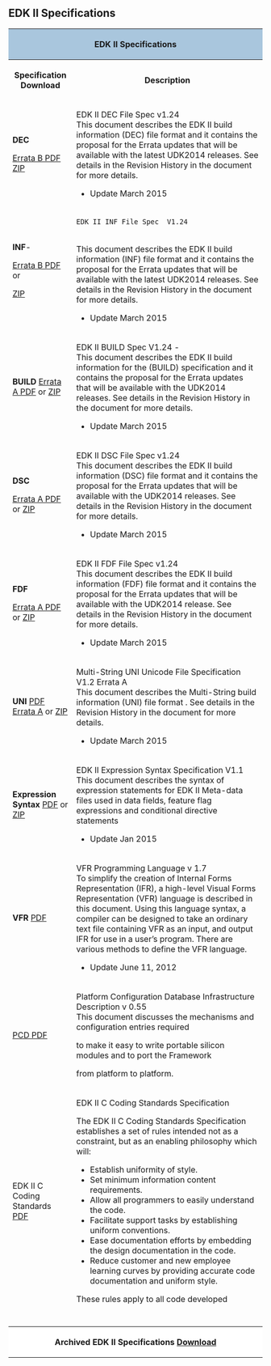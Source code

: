 == '''EDK II Specifications'''==


<div class="t_projects">

<table>
<tr>
    <th colspan="4" style="background-color:#a9c6dd">EDK II Specifications</th>
</tr>
    <tr>
        <th>Specification Download </th>
        <th>Description</th>
    </tr>
<tr></tr>

<tr>
<td>
'''DEC''' 

[http://sourceforge.net/projects/edk2/files/Specifications/DEC_Spec_1.24B.pdf/download Errata B PDF]
[http://sourceforge.net/projects/edk2/files/Specifications/DEC_Spec_1.24B.zip/download   ZIP]

</td>
<td>
EDK II DEC File Spec v1.24 <br>
This document describes the EDK II build information (DEC) file format and it contains the proposal for the Errata updates that will be available with the latest UDK2014 releases. See details in the Revision History in the document for more details. 

* Update March 2015
</td>
</tr>
<tr>
<td>
'''INF'''-

[http://sourceforge.net/projects/edk2/files/Specifications/INF_Spec_1.24B.pdf/download Errata B PDF] or

[http://sourceforge.net/projects/edk2/files/Specifications/INF_Spec_1.24B.zip/download   ZIP]

</td>
<td>
 EDK II INF File Spec  V1.24 
<br>
This document describes the EDK II build information (INF) file format and it contains the proposal for the Errata updates that will be available with the latest UDK2014 releases. See details in the Revision History in the document for more details.

* Update March 2015
</td>
</tr>

<tr>
<td>
'''BUILD'''
[http://sourceforge.net/projects/edk2/files/Specifications/Build_Spec_1.24A.pdf/download Errata A PDF] or
[http://sourceforge.net/projects/edk2/files/Specifications/Build_Spec_1.24A.zip/download ZIP]

</td>

    <td>
EDK II BUILD Spec  V1.24 - <br>
This document describes the EDK II build information for the (BUILD) specification and it contains the proposal for the Errata updates that will be available with the UDK2014 releases. See details in the Revision History in the document for more details. 
* Update March 2015
</td>
</tr>


<tr>
<td>
'''DSC'''

[http://sourceforge.net/projects/edk2/files/Specifications/DSC_Spec_1.24A.pdf/download Errata A PDF] or
[http://sourceforge.net/projects/edk2/files/Specifications/DSC_Spec_1.24A.zip/download ZIP]

</td>
<td>
EDK II DSC File Spec v1.24 <br>
This document describes the EDK II build information (DSC) file format and it contains the proposal for the Errata updates that will be available with the UDK2014 releases. See details in the Revision History in the document for more details.

* Update March 2015
</td>
</tr>

<tr>
<td>
'''FDF'''

[http://sourceforge.net/projects/edk2/files/Specifications/FDF_Spec_1.24A.pdf/download Errata A PDF] or
[http://sourceforge.net/projects/edk2/files/Specifications/FDF_Spec_1.24A.zip/download ZIP]

</td>
<td>
EDK II FDF File Spec v1.24 <br>
This document describes the EDK II build information (FDF) file format and it contains the proposal for the Errata updates that will be available with the UDK2014 release. See details in the Revision History in the document for more details.

* Update March 2015
</td>
</tr>

<tr>
<td>
'''UNI'''  
[http://sourceforge.net/projects/edk2/files/Specifications/UNI_File_Spec_v1_2_Errata_A.pdf/download PDF Errata A]
or
[http://sourceforge.net/projects/edk2/files/Specifications/UNI_File_Spec_v1_2_Errata_A.zip/download ZIP]

</td>
<td>
Multi-String UNI Unicode File Specification V1.2 Errata A <br>
This document describes the Multi-String build information (UNI) file format . See details in the Revision History in the document for more details.
* Update March 2015 
</td>
</tr>

<tr>
<td>
''' Expression Syntax'''  
[http://sourceforge.net/projects/edk2/files/Specifications/ExpressionSyntax_1.1.pdf/download PDF] 
or
[http://sourceforge.net/projects/edk2/files/Specifications/ExpressionSyntax_1.1.zip/download ZIP]

</td>
<td>
EDK II Expression Syntax Specification V1.1 <br>
This document describes the syntax of expression statements for EDK II Meta-data files used in data fields, feature flag expressions and conditional directive statements

* Update Jan 2015 
</td>
</tr>
<tr>
<td>
'''VFR'''
[https://sourceforge.net/projects/edk2/files/Specifications/VFR_V1.7.pdf/download PDF]
</td>
<td>
VFR Programming Language v 1.7  <br>
To simplify the creation of Internal Forms Representation (IFR), 
a high-level Visual Forms Representation (VFR) language is
described in this document.
Using this language syntax, a compiler can be designed to take an ordinary text file containing VFR as an input, and output IFR for use in a user’s program. There are various methods to define the VFR language. 

* Update June 11, 2012


</td>
</tr>




<tr>
<td>
[https://sourceforge.net/projects/edk2/files/Specifications/PCD_Infrastructure.pdf/download PCD  PDF]
</td>
<td>
Platform Configuration Database Infrastructure Description v 0.55 <br>
This document discusses the mechanisms and configuration entries required

to make it easy to write portable silicon modules and to port the Framework

from platform to platform. 
</td>


</tr>
<tr>
   <td>
EDK II C Coding Standards
[http://sourceforge.net/projects/edk2/files/Specifications/EDK2_C_Coding_Standards_2_0.pdf/download  PDF]
   </td>
   <td>
EDK II C Coding Standards Specification<br>



The EDK II C Coding Standards Specification establishes a set of rules intended not as a
constraint, but as an enabling philosophy which will:
* Establish uniformity of style.
* Set minimum information content requirements.
* Allow all programmers to easily understand the code.
* Facilitate support tasks by establishing uniform conventions.
* Ease documentation efforts by embedding the design documentation in the code.
* Reduce customer and new employee learning curves by providing accurate code documentation and uniform style.

These rules apply to all code developed
   </td>
</tr> 
<tr>
   <td>
   </td>
   <td>
   </td>
</tr> 
<tr>
   <td>
   </td>
   <td>
   </td>
</tr> 
<tr>
   <td>
   </td>
   <td>
   </td>
</tr> 
<tr>
   <td>
   </td>
   <td>
   </td>
</tr> 
<tr>

<th colspan="4" style="background-color:#ffffff">Archived EDK II Specifications  [[EDK-II-Specifications-Archived | Download]]
</th>
</tr>

</table>



